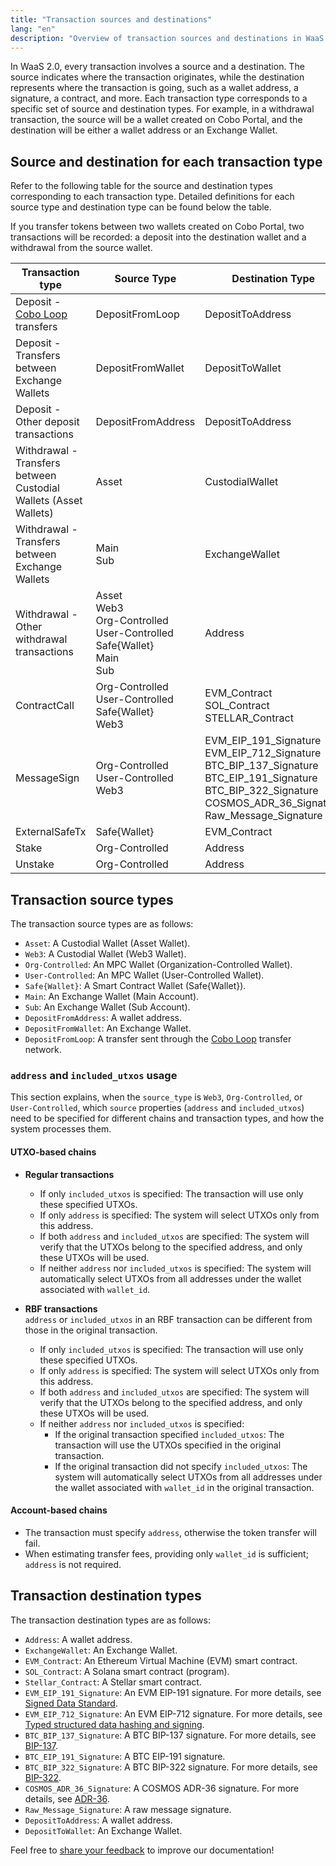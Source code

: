 ```yaml
---
title: "Transaction sources and destinations"
lang: "en"
description: "Overview of transaction sources and destinations in WaaS 2.0."
---
```


In WaaS 2.0, every transaction involves a source and a destination. The source indicates where the transaction originates, while the destination represents where the transaction is going, such as a wallet address, a signature, a contract, and more. Each transaction type corresponds to a specific set of source and destination types. For example, in a withdrawal transaction, the source will be a wallet created on Cobo Portal, and the destination will be either a wallet address or an Exchange Wallet. 

## Source and destination for each transaction type

Refer to the following table for the source and destination types corresponding to each transaction type. Detailed definitions for each source type and destination type can be found below the table.

<Note>If you transfer tokens between two wallets created on Cobo Portal, two transactions will be recorded: a deposit into the destination wallet and a withdrawal from the source wallet.</Note>

| Transaction type                                   | Source Type                                                                                     | Destination Type              |
|----------------------------------------------------|-------------------------------------------------------------------------------------------------|--------------------------|
| Deposit - [Cobo Loop](https://manuals.cobo.com/en/portal/custodial-wallets/cobo-loop) transfers       | DepositFromLoop                                                                                | DepositToAddress         |
| Deposit - Transfers between Exchange Wallets       | DepositFromWallet                                                                              | DepositToWallet          |
| Deposit - Other deposit transactions               | DepositFromAddress                                                                            | DepositToAddress         |
| Withdrawal - Transfers between Custodial Wallets (Asset Wallets)               | Asset                                                                            | CustodialWallet         |
| Withdrawal - Transfers between Exchange Wallets    | Main<br />Sub                                                                                    | ExchangeWallet           |
| Withdrawal - Other withdrawal transactions         | Asset<br />Web3<br />Org-Controlled<br />User-Controlled<br />Safe\{Wallet\}<br />Main<br />Sub                      | Address                  |
| ContractCall                                      | Org-Controlled<br />User-Controlled<br />Safe\{Wallet\}<br />Web3                                               | EVM_Contract<br />SOL_Contract<br />STELLAR_Contract             |
| MessageSign                                       | Org-Controlled<br />User-Controlled<br />Web3                                                                | EVM_EIP_191_Signature<br />EVM_EIP_712_Signature<br />BTC_BIP_137_Signature<br />BTC_EIP_191_Signature<br />BTC_BIP_322_Signature<br />COSMOS_ADR_36_Signature<br />Raw_Message_Signature |
| ExternalSafeTx                                    | Safe\{Wallet\}                                                                                   |       EVM_Contract        |
| Stake                                    | Org-Controlled                                                                                  |    Address          |
| Unstake                                    | Org-Controlled                                                                                   |    Address          |



## Transaction source types

The transaction source types are as follows:
- `Asset`: A Custodial Wallet (Asset Wallet).
- `Web3`: A Custodial Wallet (Web3 Wallet).
- `Org-Controlled`: An MPC Wallet (Organization-Controlled Wallet).
- `User-Controlled`: An MPC Wallet (User-Controlled Wallet).
- `Safe{Wallet}`: A Smart Contract Wallet (Safe\{Wallet\}).
- `Main`: An Exchange Wallet (Main Account).
- `Sub`: An Exchange Wallet (Sub Account).
- `DepositFromAddress`: A wallet address.
- `DepositFromWallet`: An Exchange Wallet.
- `DepositFromLoop`: A transfer sent through the [Cobo Loop](https://manuals.cobo.com/en/portal/custodial-wallets/cobo-loop) transfer network. 

### `address` and `included_utxos` usage

This section explains, when the `source_type` is `Web3`, `Org-Controlled`, or `User-Controlled`, which `source` properties (`address` and `included_utxos`) need to be specified for different chains and transaction types, and how the system processes them.

#### UTXO-based chains

- **Regular transactions**
  - If only `included_utxos` is specified: The transaction will use only these specified UTXOs.
  - If only `address` is specified: The system will select UTXOs only from this address.
  - If both `address` and `included_utxos` are specified: The system will verify that the UTXOs belong to the specified address, and only these UTXOs will be used.
  - If neither `address` nor `included_utxos` is specified: The system will automatically select UTXOs from all addresses under the wallet associated with `wallet_id`.

- **RBF transactions**
  <br />`address` or `included_utxos` in an RBF transaction can be different from those in the original transaction.<br />
  - If only `included_utxos` is specified: The transaction will use only these specified UTXOs.
  - If only `address` is specified: The system will select UTXOs only from this address.
  - If both `address` and `included_utxos` are specified: The system will verify that the UTXOs belong to the specified address, and only these UTXOs will be used.
  - If neither `address` nor `included_utxos` is specified:
    - If the original transaction specified `included_utxos`: The transaction will use the UTXOs specified in the original transaction.
    - If the original transaction did not specify `included_utxos`: The system will automatically select UTXOs from all addresses under the wallet associated with `wallet_id` in the original transaction.

#### Account-based chains

- The transaction must specify `address`, otherwise the token transfer will fail.
- When estimating transfer fees, providing only `wallet_id` is sufficient; `address` is not required.

## Transaction destination types

The transaction destination types are as follows:
- `Address`: A wallet address.
- `ExchangeWallet`: An Exchange Wallet.
- `EVM_Contract`: An Ethereum Virtual Machine (EVM) smart contract.
- `SOL_Contract`: A Solana smart contract (program).
- `Stellar_Contract`: A Stellar smart contract.
- `EVM_EIP_191_Signature`: An EVM EIP-191 signature. For more details, see [Signed Data Standard](https://eips.ethereum.org/EIPS/eip-191).
- `EVM_EIP_712_Signature`: An EVM EIP-712 signature. For more details, see [Typed structured data hashing and signing](https://eips.ethereum.org/EIPS/eip-712).
- `BTC_BIP_137_Signature`: A BTC BIP-137 signature. For more details, see [BIP-137](https://github.com/bitcoin/bips/blob/master/bip-0137.mediawiki).
- `BTC_EIP_191_Signature`: A BTC EIP-191 signature.
- `BTC_BIP_322_Signature`: A BTC BIP-322 signature. For more details, see [BIP-322](https://github.com/bitcoin/bips/blob/master/bip-0322.mediawiki).
- `COSMOS_ADR_36_Signature`: A COSMOS ADR-36 signature. For more details, see [ADR-36](https://github.com/cosmos/cosmos-sdk/blob/main/docs/architecture/adr-036-arbitrary-signature.md).
- `Raw_Message_Signature`: A raw message signature.
- `DepositToAddress`: A wallet address.
- `DepositToWallet`: An Exchange Wallet.


<Tip>Feel free to [share your feedback](https://forms.zohopublic.com/cobo/form/DocumentFeedbackForm/formperma/QvLOhxJv1_JMsJ-1dleZ8Itb_7rzN-LtgvsDdxosoVI) to improve our documentation!</Tip>